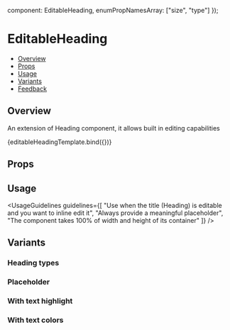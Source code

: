 
  component: EditableHeading,
  enumPropNamesArray: ["size", "type"]
});

<Meta
  title="Inputs/EditableHeading - (Coming Soon)"
  component={EditableHeading}
  argTypes={metaSettings.argTypes}
  decorators={metaSettings.decorators}
/>

<!--- Component template -->


<!--- Component documentation -->

# EditableHeading

- [Overview](#overview)
- [Props](#props)
- [Usage](#usage)
- [Variants](#variants)
- [Feedback](#feedback)

## Overview

An extension of Heading component, it allows built in editing capabilities

<Canvas>
  <Story name="Overview" args={{ value: "This heading is editable", type: EditableHeading.types.h1, brandFont: true }}>
    {editableHeadingTemplate.bind({})}
  </Story>
</Canvas>

## Props

<ArgsTable of={EditableHeading} />

## Usage

<UsageGuidelines
  guidelines={[
    "Use when the title (Heading) is editable and you want to inline edit it",
    "Always provide a meaningful placeholder",
    "The component takes 100% of width and height of its container"
  ]}
/>

## Variants

### Heading types

<Canvas>
  <Story name="Types">
    <EditableHeading type={EditableHeading.types.h1} value="H1 Header" brandFont={true} />
    <EditableHeading type={EditableHeading.types.h2} value="H2 Header" />
    <EditableHeading type={EditableHeading.types.h3} value="H3 Header" />
    <EditableHeading type={EditableHeading.types.h4} value="H4 Header" />
    <EditableHeading type={EditableHeading.types.h5} value="H5 Header" />
    <EditableHeading type={EditableHeading.types.h6} value="H6 Header" />
  </Story>
</Canvas>

### Placeholder

<Canvas>
  <Story name="Placeholder">
    <EditableHeading type={EditableHeading.types.h1} placeholder="H1 Placeholder" brandFont={true} />
  </Story>
</Canvas>

### With text highlight

<Canvas>
  <Story name="Text Highlight">
    <EditableHeading type={EditableHeading.types.h1} value="H1 Header" highlightTerm="head" brandFont={true} />
    <EditableHeading type={EditableHeading.types.h2} value="H2 Header" highlightTerm="head" />
    <EditableHeading type={EditableHeading.types.h3} value="H3 Header" highlightTerm="head" />
  </Story>
</Canvas>

### With text colors

<Canvas>
  <Story name="Colors">
    <EditableHeading type={EditableHeading.types.h1} value="H1 Header" customColor="blue" brandFont={true} />
    <EditableHeading type={EditableHeading.types.h2} value="H2 Header" customColor="red" />
    <EditableHeading type={EditableHeading.types.h3} value="H3 Header" highlightTerm="head" customColor="#AA33FF" />
  </Story>
</Canvas>
